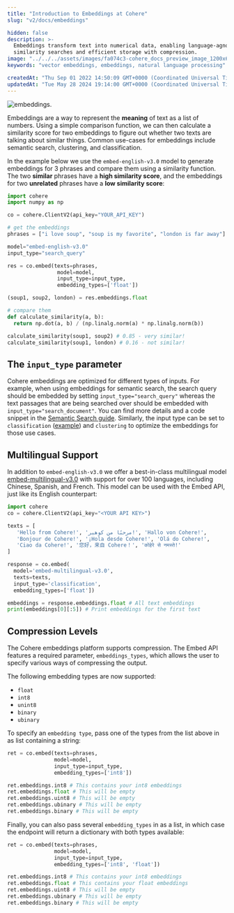 ```yaml
---
title: "Introduction to Embeddings at Cohere"
slug: "v2/docs/embeddings"

hidden: false
description: >-
  Embeddings transform text into numerical data, enabling language-agnostic
  similarity searches and efficient storage with compression.
image: "../../../assets/images/fa074c3-cohere_docs_preview_image_1200x630_copy.jpg"  
keywords: "vector embeddings, embeddings, natural language processing"

createdAt: "Thu Sep 01 2022 14:50:09 GMT+0000 (Coordinated Universal Time)"
updatedAt: "Tue May 28 2024 19:14:00 GMT+0000 (Coordinated Universal Time)"
---
```

<img src='../../../assets/images/e8ea586-Embeddings_Visual_1_1.png' alt='embeddings.' />


Embeddings are a way to represent the **meaning** of text as a list of numbers. Using a simple comparison function, we can then calculate a similarity score for two embeddings to figure out whether two texts are talking about similar things. Common use-cases for embeddings include semantic search, clustering, and classification.

In the example below we use the `embed-english-v3.0` model to generate embeddings for 3 phrases and compare them using a similarity function. The two **similar** phrases have a **high similarity score**, and the embeddings for two **unrelated** phrases have a **low similarity score**:

```python PYTHON
import cohere
import numpy as np

co = cohere.ClientV2(api_key="YOUR_API_KEY")

# get the embeddings
phrases = ["i love soup", "soup is my favorite", "london is far away"]

model="embed-english-v3.0"
input_type="search_query"

res = co.embed(texts=phrases,
                model=model,
                input_type=input_type,
                embedding_types=['float'])

(soup1, soup2, london) = res.embeddings.float

# compare them
def calculate_similarity(a, b):
  return np.dot(a, b) / (np.linalg.norm(a) * np.linalg.norm(b))

calculate_similarity(soup1, soup2) # 0.85 - very similar!
calculate_similarity(soup1, london) # 0.16 - not similar!
```

## The `input_type` parameter

Cohere embeddings are optimized for different types of inputs. For example, when using embeddings for semantic search, the search query should be embedded by setting `input_type="search_query"` whereas the text passages that are being searched over should be embedded with `input_type="search_document"`.  You can find more details and a code snippet in the [Semantic Search guide](/v2/docs/semantic-search). Similarly, the input type can be set to `classification` ([example](/v2/docs/text-classification-with-embed)) and `clustering` to optimize the embeddings for those use cases.

## Multilingual Support

In addition to `embed-english-v3.0` we offer a best-in-class multilingual model [embed-multilingual-v3.0](/v2/docs/embed-2#multi-lingual-models)  with support for over 100 languages, including Chinese, Spanish, and French. This model can be used with the Embed API, just like its English counterpart:

```python PYTHON
import cohere  
co = cohere.ClientV2(api_key="<YOUR API KEY>")

texts = [  
   'Hello from Cohere!', 'مرحبًا من كوهير!', 'Hallo von Cohere!',  
   'Bonjour de Cohere!', '¡Hola desde Cohere!', 'Olá do Cohere!',  
   'Ciao da Cohere!', '您好，来自 Cohere！', 'कोहेरे से नमस्ते!'  
]  

response = co.embed(
  model='embed-multilingual-v3.0',
  texts=texts, 
  input_type='classification',
  embedding_types=['float']) 

embeddings = response.embeddings.float # All text embeddings 
print(embeddings[0][:5]) # Print embeddings for the first text

```

## Compression Levels

The Cohere embeddings platform supports compression. The Embed API features a required parameter, `embeddings_types`, which allows the user to specify various ways of compressing the output.  

The following embedding types are now supported: 

- `float`
- `int8`
- `unint8`
- `binary`
- `ubinary`

To specify an `embedding type`, pass one of the types from the list above in as list containing a string:

```python PYTHON
ret = co.embed(texts=phrases,
               model=model,
               input_type=input_type,
               embedding_types=['int8'])

ret.embeddings.int8 # This contains your int8 embeddings
ret.embeddings.float # This will be empty
ret.embeddings.uint8 # This will be empty
ret.embeddings.ubinary # This will be empty
ret.embeddings.binary # This will be empty
```

Finally, you can also pass several `embedding_types` in as a list, in which case the endpoint will return a dictionary with both types available:

```python PYTHON
ret = co.embed(texts=phrases,
               model=model,
               input_type=input_type,
               embedding_types=['int8', 'float'])

ret.embeddings.int8 # This contains your int8 embeddings
ret.embeddings.float # This contains your float embeddings
ret.embeddings.uint8 # This will be empty
ret.embeddings.ubinary # This will be empty
ret.embeddings.binary # This will be empty
```
